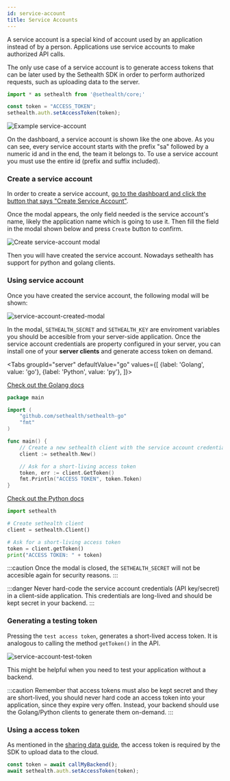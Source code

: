 ```yaml
---
id: service-account
title: Service Accounts
---
```



A service account is a special kind of account used by an application instead of by a person.
Applications use service accounts to make authorized API calls. 

The only use case of a service account is to generate access tokens that can be later used by
the Sethealth SDK in order to perform authorized requests, such as uploading data to the server.

```js
import * as sethealth from '@sethealth/core;'

const token = "ACCESS_TOKEN";
sethealth.auth.setAccessToken(token);
``` 
<div style={{textAlign:"center"}}>
    <img alt="Example service-account" style={{borderRadius:"5px"}} src={useBaseUrl('docs-img/sa.png')} />
</div>

On the dashboard, a service account is shown like the one above. As you can see, every
service account starts with the prefix "sa" followed by a numeric id and in the end, the team
it belongs to. To use a service account you must use the entire id (prefix and suffix included).


### Create a service account

In order to create a service account, [go to the dashboard and click the button that says "Create Service Account"](https://dashboard.set.health/admin/service-accounts).

Once the modal appears, the only field needed is the service account's name, likely the application
name which is going to use it. Then fill the field in the modal shown below and press `Create` button to confirm.

<div style={{textAlign:"center"}}>
    <img alt="Create service-account modal" style={{maxWidth:"300px", borderRadius:"5px"}} src={useBaseUrl('docs-img/sa-create-modal.png')} />
</div>

Then you will have created the service account. Nowadays sethealth has support for python and golang clients.

### Using service account

Once you have created the service account, the following modal will be shown:

<div style={{textAlign:"center"}}>
    <img alt="service-account-created-modal" style={{maxWidth:"400px", borderRadius:"5px"}} src={useBaseUrl('docs-img/sa-created.png')} />
</div>

In the modal, `SETHEALTH_SECRET` and `SETHEALTH_KEY` are enviroment variables you should be accesible from your server-side application.
Once the service account credentials are property configured in your server, you can install one of your **server clients** and generate access token on demand.

<Tabs
groupId="server"
defaultValue="go"
values={[
    {label: 'Golang', value: 'go'},
    {label: 'Python', value: 'py'},
]}>
<TabItem value="go">

[Check out the Golang docs](https://github.com/sethealth/sethealth-go)

```go
package main

import (
    "github.com/sethealth/sethealth-go"
    "fmt"
)

func main() {
    // Create a new sethealth client with the service account credentials
    client := sethealth.New()

    // Ask for a short-living access token
    token, err := client.GetToken()
    fmt.Println("ACCESS TOKEN", token.Token)
}
```

</TabItem>

<TabItem value="py">

[Check out the Python docs](https://github.com/sethealth/sethealth-python)

```python
import sethealth

# Create sethealth client
client = sethealth.Client()

# Ask for a short-living access token
token = client.getToken()
print("ACCESS TOKEN: " + token)
```

</TabItem>
</Tabs>


:::caution
Once the modal is closed, the `SETHEALTH_SECRET` will not be accesible again for security reasons.
:::

:::danger
Never hard-code the service account credentials (API key/secret) in a client-side application. This credentials are long-lived and should be kept secret
in your backend.
:::


### Generating a testing token

Pressing the `test access token`, generates a short-lived access token. It is analogous to calling the method `getToken()` in the API.

<div style={{textAlign:"center"}}>
    <img alt="service-account-test-token" style={{borderRadius:"5px"}} src={useBaseUrl('docs-img/sa-test-token.png')} />
</div>

This might be helpful when you need to test your application without a backend.

:::caution
Remember that access tokens must also be kept secret and they are short-lived, you should never hard code an access token
into your application, since they expire very offen. Instead, your backend should use the Golang/Python clients to generate them on-demand.
:::


### Using a access token 

As mentioned in the [sharing data guide](../guides/sharing-data), the access token is required by the
SDK to upload data to the cloud.

```js
const token = await callMyBackend();
await sethealth.auth.setAccessToken(token);
```
